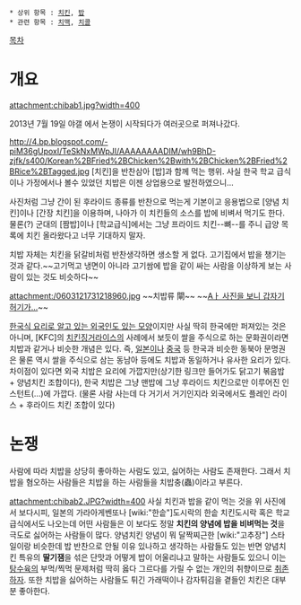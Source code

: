  * 상위 항목 : [[치킨]], [[밥]]
 * 관련 항목 : [[치맥]], [[치콜]]

[[목차]]
= 개요 =
attachment:chibab1.jpg?width=400

2013년 7월 19일 야갤 에서 논쟁이 시작되다가 여러곳으로 퍼져나갔다.

http://4.bp.blogspot.com/-piM36gUpoxI/TeSkNxMWpJI/AAAAAAAADIM/wh9BhD-zjfk/s400/Korean%2BFried%2BChicken%2Bwith%2BChicken%2BFried%2BRice%2BTagged.jpg
[치킨]을 반찬삼아 [밥]과 함께 먹는 행위.
사실 한국 학교 급식이나 가정에서나 볼수 있었던 치밥은 이젠 상업용으로 발전하였으니...

사진처럼 그냥 간이 된 후라이드 종류를 반찬으로 먹는게 기본이고 응용법으로 [양념 치킨]이나 [간장 치킨]을 이용하며, 나아가 이 치킨들의 소스를 밥에 비벼서 먹기도 한다. 물론(?) 군대의 [짬밥]이나 [학교급식]에서는 그냥 프라이드 치킨--뼈--를 주니 급양 목록에 치킨 올라왔다고 너무 기대하지 말자.

치밥 자체는 치킨을 닭갈비처럼 반찬생각하면 생소할 게 없다. 고기집에서 밥을 챙기는 것과 같다.~~고기먹고 냉면이 아니라 고기쌈에 밥을 같이 싸는 사람을 이상하게 보는 사람이 있는 것도 비슷하다~~

attachment:/0603121731218960.jpg
~~치밥류 閘~~
~~[[위꼴사|Aㅏ 사진을 보니 갑자기 허기가...]]~~

[http://onesweethobby.blogspot.kr/2011/05/korean-fried-chicken-with-chicken-fried.html 한국식 요리로 알고 있는 외국인도 있는 모양]이지만 사실 딱히 한국에만 퍼져있는 것은 아니며, [KFC]의 [[치킨징거라이스]]의 사례에서 보듯이 쌀을 주식으로 하는 문화권이라면 치밥과 같거나 비슷한 개념은 있다. 즉, [[일본]]이나 [[중국]] 등 한국과 비슷한 동북아 문명권은 물론 역시 쌀을 주식으로 삼는 동남아 등에도 치밥과 동일하거나 유사한 요리가 있다. 차이점이 있다면 외국 치밥은 요리에 가깝지만(상기한 링크만 들어가도 닭고기 볶음밥 + 양념치킨 조합이다), 한국 치밥은 그냥 맨밥에 그냥 후라이드 치킨으로만 이루어진 인스턴트(…)에 가깝다. (물론 사람 사는데 다 거기서 거기인지라 외국에서도 플레인 라이스 + 후라이드 치킨 조합이 있다)

= 논쟁 =
사람에 따라 치밥을 상당히 좋아하는 사람도 있고, 싫어하는 사람도 존재한다. 그래서 치밥을 혐오하는 사람들은 치밥을 하는 사람들을 치밥충(蟲)이라고 부른다.

attachment:chibab2.JPG?width=400
사실 치킨과 밥을 같이 먹는 것을 위 사진에서 보다시피, 일본의 가라아게벤또나 [wiki:"한솥"]도시락의 한솥 치킨도시락 혹은 학교급식에서도 나오는데 어떤 사람들은 이 보다도 정말 '''치킨의 양념에 밥을 비벼먹는 것'''을 극도로 싫어하는 사람들이 많다. 양념치킨 양념이 뭐 달짝찌근한 [wiki:"고추장"] 스타일이랑 비슷한데 밥 반찬으로 안될 이유 있나하고 생각하는 사람들도 있는 반면 양념치킨 특유의 '''딸기잼'''을 섞은 단맛과 어떻게 밥이 어울리냐고 말하는 사람들도 있으니 이는 [[탕수육]]의 부먹/찍먹 문제처럼 딱히 옳다 그르다를 가릴 수 없는 개인의 취향이므로 [[취존]]하자. 또한 치밥을 싫어하는 사람들도 튀긴 가래떡이나 감자튀김을 곁들인 치킨은 대부분 좋아한다.
